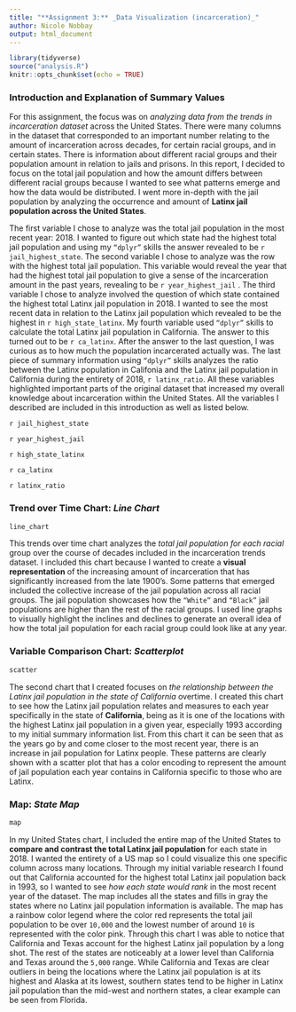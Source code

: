 ```yaml
---
title: "**Assignment 3:** _Data Visualization (incarceration)_"
author: Nicole Nobbay
output: html_document
---
```


```r
library(tidyverse)
source("analysis.R")
knitr::opts_chunk$set(echo = TRUE)
```

### **Introduction and Explanation of Summary Values**

  For this assignment, the focus was on _analyzing data from the trends in incarceration dataset_ across the United States. There were many columns in the dataset that corresponded to an important number relating to the amount of incarceration across decades, for certain racial groups, and in certain states. There is information about different racial groups and their population amount in relation to jails and prisons. In this report, I decided to focus on the total jail population and how the amount differs between different racial groups because I wanted to see what patterns emerge and how the data would be distributed. I went more in-depth with the jail population by analyzing the occurrence and amount of **Latinx jail population across the United States**. 

The first variable I chose to analyze was the total jail population in the most recent year: 2018. I wanted to figure out which state had the highest total jail population and using my `“dplyr”` skills the answer revealed to be ```r jail_highest_state```. The second variable I chose to analyze was the row with the highest total jail population. This variable would reveal the year that had the highest total jail population to give a sense of the incarceration amount in the past years, revealing to be ```r year_highest_jail``` . The third variable I chose to analyze involved the question of which state contained the highest total Latinx jail population in 2018. I wanted to see the most recent data in relation to the Latinx jail population which revealed to be the highest in ```r high_state_latinx```. My fourth variable used `“dplyr”` skills to calculate the total Latinx jail population in California. The answer to this turned out to be ```r ca_latinx```. After the answer to the last question, I was curious as to how much the population incarcerated actually was. The last piece of summary information using `“dplyr”` skills analyzes the ratio between the Latinx population in Califonia and the Latinx jail population in California during the entirety of 2018, ```r latinx_ratio```. All these variables highlighted important parts of the original dataset that increased my overall knowledge about incarceration within the United States. All the variables I described are included in this introduction as well as listed below.

``r jail_highest_state``

``r year_highest_jail``

``r high_state_latinx``

``r ca_latinx``

``r latinx_ratio``

### **Trend over Time Chart:** _Line Chart_
```r
line_chart
```

This trends over time chart analyzes the _total jail population for each racial_ group over the course of decades included in the incarceration trends dataset. I included this chart because I wanted to create a **visual representation** of the increasing amount of incarceration that has significantly increased from the late 1900’s. Some patterns that emerged included the collective increase of the jail population across all racial groups. The jail population showcases how the `“White”` and `“Black”` jail populations are higher than the rest of the racial groups. I used line graphs to visually highlight the inclines and declines to generate an overall idea of how the total jail population for each racial group could look like at any year.

### **Variable Comparison Chart:** _Scatterplot_
```r
scatter
```

The second chart that I created focuses on _the relationship between the Latinx jail population in the state of California_ overtime. I created this chart to see how the Latinx jail population relates and measures to each year specifically in the state of **California**, being as it is one of the locations with the highest Latinx jail population in a given year, especially 1993 according to my initial summary information list. From this chart it can be seen that as the years go by and come closer to the most recent year, there is an increase in jail population for Latinx people. These patterns are clearly shown with a scatter plot that has a color encoding to represent the amount of jail population each year contains in California specific to those who are Latinx. 

### **Map:** _State Map_
```r
map
```

In my United States chart, I included the entire map of the United States to **compare and contrast the total Latinx jail population** for each state in 2018. I wanted the entirety of a US map so I could visualize this one specific column across many locations. Through my initial variable research I found out that California accounted for the highest total Latinx jail population back in 1993, so I wanted to see _how each state would rank_ in the most recent year of the dataset. The map includes all the states and fills in gray the states where no Latinx jail population information is available. The map has a rainbow color legend where the color red represents the total jail population to be over `10,000` and the lowest number of around `10` is represented with the color pink. Through this chart I was able to notice that California and Texas account for the highest Latinx jail population by a long shot. The rest of the states are noticeably at a lower level than California and Texas around the `5,000` range. While California and Texas are clear outliers in being the locations where the Latinx jail population is at its highest and Alaska at its lowest, southern states tend to be higher in Latinx jail population than the mid-west and northern states, a clear example can be seen from Florida. 
